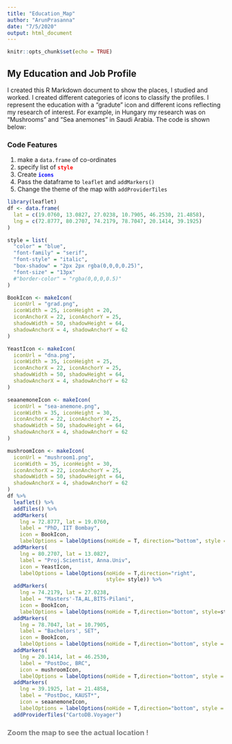 ```yaml
---
title: "Education_Map"
author: "ArunPrasanna"
date: "7/5/2020"
output: html_document
---
```


```r
knitr::opts_chunk$set(echo = TRUE)
```

## My Education and Job Profile

I created this R Markdown document to show the places, I studied and worked. I created different categories of icons to classify the profiles. I represent the education with a "gradute" icon and different icons reflecting my research of interest. For example, in Hungary my research was on "Mushrooms" and "Sea anemones" in Saudi Arabia. The code is shown below:

### Code Features

1. make a ``data.frame`` of co-ordinates
2. specify list of <b style="color:red">``style``</b>
3. Create <b style="color:blue">``icons``</b>
4. Pass the dataframe to ``leaflet`` and ``addMarkers()``
5. Change the theme of the map with ``addProviderTiles``

```r
library(leaflet)
df <- data.frame(
  lat = c(19.0760, 13.0827, 27.0238, 10.7905, 46.2530, 21.4858),
  lng = c(72.8777, 80.2707, 74.2179, 78.7047, 20.1414, 39.1925)
)

style = list(
  "color" = "blue",
  "font-family" = "serif",
  "font-style" = "italic",
  "box-shadow" = "2px 2px rgba(0,0,0,0.25)",
  "font-size" = "13px"
  #"border-color" = "rgba(0,0,0,0.5)"
)

BookIcon <- makeIcon(
  iconUrl = "grad.png",
  iconWidth = 25, iconHeight = 20,
  iconAnchorX = 22, iconAnchorY = 25,
  shadowWidth = 50, shadowHeight = 64,
  shadowAnchorX = 4, shadowAnchorY = 62
)

YeastIcon <- makeIcon(
  iconUrl = "dna.png",
  iconWidth = 35, iconHeight = 25,
  iconAnchorX = 22, iconAnchorY = 25,
  shadowWidth = 50, shadowHeight = 64,
  shadowAnchorX = 4, shadowAnchorY = 62
)

seaanemoneIcon <- makeIcon(
  iconUrl = "sea-anemone.png",
  iconWidth = 35, iconHeight = 30,
  iconAnchorX = 22, iconAnchorY = 25,
  shadowWidth = 50, shadowHeight = 64,
  shadowAnchorX = 4, shadowAnchorY = 62
)

mushroomIcon <- makeIcon(
  iconUrl = "mushroom1.png",
  iconWidth = 35, iconHeight = 30,
  iconAnchorX = 22, iconAnchorY = 25,
  shadowWidth = 50, shadowHeight = 64,
  shadowAnchorX = 4, shadowAnchorY = 62
)
df %>%
  leaflet() %>%
  addTiles() %>%
  addMarkers(
    lng = 72.8777, lat = 19.0760,
    label = "PhD, IIT Bombay",
    icon = BookIcon,
    labelOptions = labelOptions(noHide = T, direction="bottom", style = style)) %>%
  addMarkers(
    lng = 80.2707, lat = 13.0827,
    label = "Proj.Scientist, Anna.Univ",
    icon = YeastIcon,
    labelOptions = labelOptions(noHide = T,direction="right",
                                style= style)) %>%
  addMarkers(
    lng = 74.2179, lat = 27.0238,
    label = "Masters'-TA,AL,BITS-Pilani",
    icon = BookIcon,
    labelOptions = labelOptions(noHide = T,direction="bottom", style=style)) %>%
  addMarkers(
    lng = 78.7047, lat = 10.7905,
    label = "Bachelors', SET",
    icon = BookIcon,
    labelOptions = labelOptions(noHide = T,direction="bottom", style = style)) %>%
  addMarkers(
    lng = 20.1414, lat = 46.2530,
    label = "PostDoc, BRC",
    icon = mushroomIcon,
    labelOptions = labelOptions(noHide = T,direction="bottom", style = style)) %>%
  addMarkers(
    lng = 39.1925, lat = 21.4858,
    label = "PostDoc, KAUST*",
    icon = seaanemoneIcon,
    labelOptions = labelOptions(noHide = T,direction="bottom", style = style)) %>%
  addProviderTiles("CartoDB.Voyager")
```

### <b style="color:grey">Zoom the map to see the actual location !</b>
